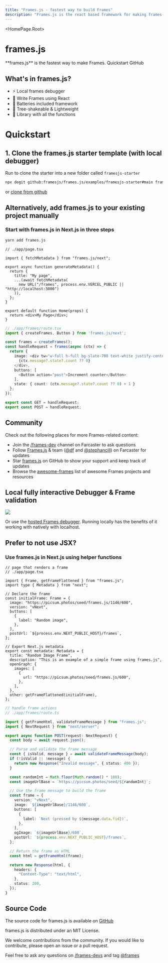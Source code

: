 ```yaml
---
title: "Frames.js - fastest way to build Frames"
description: "Frames.js is the react based framework for making frames. Debugger included."
---
```



<HomePage.Root>
  <h1 className="vocs_HomePage_title">frames.js</h1>
  <HomePage.InstallPackage name="frames.js" type="install" />
  <HomePage.Description>
    **frames.js** is the fastest way to make Frames.
  </HomePage.Description>
  <HomePage.Buttons>
    <HomePage.Button href="#quickstart" variant="accent">
      Quickstart
    </HomePage.Button>
    <HomePage.Button href="https://github.com/framesjs/frames.js">
      GitHub
    </HomePage.Button>
  </HomePage.Buttons>
</HomePage.Root>

## What's in frames.js?

- ⚡️ Local frames debugger
- 🥳 Write Frames using React
- 🔋 Batteries included framework
- 🌴 Tree-shakeable & Lightweight
- 🚀 Library with all the functions

# Quickstart

## 1. Clone the frames.js starter template (with local debugger)

Run to clone the starter into a new folder called `framesjs-starter`

```bash
npx degit github:framesjs/frames.js/examples/framesjs-starter#main framesjs-starter
```

or [clone from github](https://github.com/framesjs/frames.js/tree/main/examples/framesjs-starter)

## Alternatively, add frames.js to your existing project manually

### Start with frames.js in Next.js in three steps

```bash
yarn add frames.js
```

```tsx filename="// ./app/page.tsx"
// ./app/page.tsx

import { fetchMetadata } from "frames.js/next";

export async function generateMetadata() {
  return {
    title: "My page",
    ...(await fetchMetadata(
      new URL("/frames", process.env.VERCEL_PUBLIC || "http://localhost:3000")
    )),
  };
}

export default function Home(props) {
  return <div>My Page</div>;
}
```

```ts filename="./app/frames/route.tsx"
// ./app/frames/route.tsx
import { createFrames, Button } from 'frames.js/next';

const frames = createFrames();
const handleRequest = frames(async (ctx) => {
  return {
    image: <div tw="w-full h-full bg-slate-700 text-white justify-center items-center">
      {ctx.message?.state?.count ?? 0}
    </div>,
    buttons: [
      <Button action="post">Increment counter</Button>
    ],
    state: { count: (ctx.message?.state?.count ?? 0) + 1 }
  };
});

export const GET = handleRequest;
export const POST = handleRequest;
```

## Community

Check out the following places for more Frames-related content:

- Join the [/frames-dev](https://warpcast.com/~/channel/frames-devs) channel on Farcaster to ask questions
- Follow [Frames.js](https://warpcast.com/frames) & team ([@df](https://warpcast.com/df) and [@stephancill](https://warpcast.com/stephancill)) on Farcaster for updates
- Star [frames.js](https://github.com/framesjs/frames.js) on GitHub to show your support and keep track of updates
- Browse the [awesome-frames](https://github.com/davidfurlong/awesome-frames) list of awesome Frames projects and resources

## Local fully interactive Debugger & Frame validation

![](/frames/frame2.png)

Or use the [hosted Frames debugger](https://debugger.framesjs.org/?url=https%3A%2F%2Fframesjs.org). Running locally has the benefits of it working with natively with localhost.

## Prefer to not use JSX?

### Use frames.js in Next.js using helper functions

```tsx filename="./app/page.tsx"
// page that renders a frame
// ./app/page.tsx

import { Frame, getFrameFlattened } from "frames.js";
import type { Metadata } from "next";

// Declare the frame
const initialFrame: Frame = {
  image: "https://picsum.photos/seed/frames.js/1146/600",
  version: "vNext",
  buttons: [
    {
      label: "Random image",
    },
  ],
  postUrl: `${process.env.NEXT_PUBLIC_HOST}/frames`,
};

// Export Next.js metadata
export const metadata: Metadata = {
  title: "Random Image Frame",
  description: "This is an example of a simple frame using frames.js",
  openGraph: {
    images: [
      {
        url: "https://picsum.photos/seed/frames.js/600",
      },
    ],
  },
  other: getFrameFlattened(initialFrame),
};
```

```ts filename="app/frames/route.ts"
// handle frame actions
// ./app/frames/route.ts

import { getFrameHtml, validateFrameMessage } from "frames.js";
import { NextRequest } from "next/server";

export async function POST(request: NextRequest) {
  const body = await request.json();

  // Parse and validate the frame message
  const { isValid, message } = await validateFrameMessage(body);
  if (!isValid || !message) {
    return new Response("Invalid message", { status: 400 });
  }

  const randomInt = Math.floor(Math.random() * 100);
  const imageUrlBase = `https://picsum.photos/seed/${randomInt}`;

  // Use the frame message to build the frame
  const frame = {
    version: "vNext",
    image: `${imageUrlBase}/1146/600`,
    buttons: [
      {
        label: `Next (pressed by ${message.data.fid})`,
      },
    ],
    ogImage: `${imageUrlBase}/600`,
    postUrl: `${process.env.NEXT_PUBLIC_HOST}/frames`,
  };

  // Return the frame as HTML
  const html = getFrameHtml(frame);

  return new Response(html, {
    headers: {
      "Content-Type": "text/html",
    },
    status: 200,
  });
}
```

## Source Code

The source code for frames.js is available on [GitHub](https://github.com/framesjs/frames.js)

frames.js is distributed under an MIT License.

We welcome contributions from the community. If you would like to contribute, please open an issue or a pull request.

Feel free to ask any questions on [/frames-devs](https://warpcast.com/~/channel/frames-devs) and tag [@frames](https://warpcast.com/frames)
